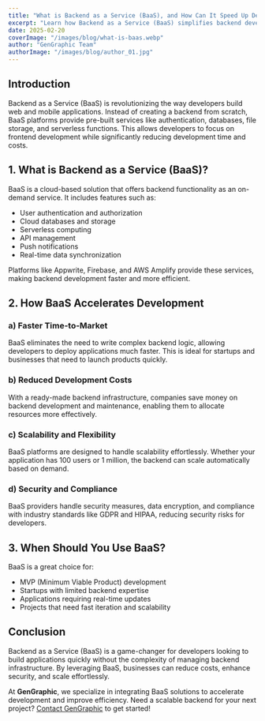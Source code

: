 ```yaml
---
title: "What is Backend as a Service (BaaS), and How Can It Speed Up Development?"
excerpt: "Learn how Backend as a Service (BaaS) simplifies backend development, reduces time-to-market, and enhances scalability for web and mobile applications."
date: 2025-02-20
coverImage: "/images/blog/what-is-baas.webp"
author: "GenGraphic Team"
authorImage: "/images/blog/author_01.jpg"
---
```


## Introduction

Backend as a Service (BaaS) is revolutionizing the way developers build web and mobile applications. Instead of creating a backend from scratch, BaaS platforms provide pre-built services like authentication, databases, file storage, and serverless functions. This allows developers to focus on frontend development while significantly reducing development time and costs.

## 1. What is Backend as a Service (BaaS)?

BaaS is a cloud-based solution that offers backend functionality as an on-demand service. It includes features such as:
- User authentication and authorization
- Cloud databases and storage
- Serverless computing
- API management
- Push notifications
- Real-time data synchronization

Platforms like Appwrite, Firebase, and AWS Amplify provide these services, making backend development faster and more efficient.

## 2. How BaaS Accelerates Development

### **a) Faster Time-to-Market**
BaaS eliminates the need to write complex backend logic, allowing developers to deploy applications much faster. This is ideal for startups and businesses that need to launch products quickly.

### **b) Reduced Development Costs**
With a ready-made backend infrastructure, companies save money on backend development and maintenance, enabling them to allocate resources more effectively.

### **c) Scalability and Flexibility**
BaaS platforms are designed to handle scalability effortlessly. Whether your application has 100 users or 1 million, the backend can scale automatically based on demand.

### **d) Security and Compliance**
BaaS providers handle security measures, data encryption, and compliance with industry standards like GDPR and HIPAA, reducing security risks for developers.

## 3. When Should You Use BaaS?

BaaS is a great choice for:
- MVP (Minimum Viable Product) development
- Startups with limited backend expertise
- Applications requiring real-time updates
- Projects that need fast iteration and scalability

## Conclusion

Backend as a Service (BaaS) is a game-changer for developers looking to build applications quickly without the complexity of managing backend infrastructure. By leveraging BaaS, businesses can reduce costs, enhance security, and scale effortlessly.

At **GenGraphic**, we specialize in integrating BaaS solutions to accelerate development and improve efficiency. Need a scalable backend for your next project? [Contact GenGraphic](https://gengraphic.ro/) to get started!

